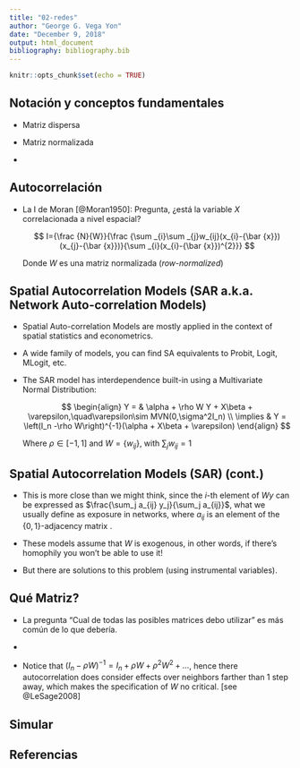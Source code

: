 ```yaml
---
title: "02-redes"
author: "George G. Vega Yon"
date: "December 9, 2018"
output: html_document
bibliography: bibliography.bib
---
```


```r
knitr::opts_chunk$set(echo = TRUE)
```

## Notación y conceptos fundamentales

*   Matriz dispersa

*   Matriz normalizada

*   

## Autocorrelación

*   La I de Moran [@Moran1950]: Pregunta, ¿está la variable $X$ correlacionada a
    nivel espacial?
    
    $$
    I={\frac {N}{W}}{\frac {\sum _{i}\sum _{j}w_{ij}(x_{i}-{\bar {x}})(x_{j}-{\bar {x}})}{\sum _{i}(x_{i}-{\bar {x}})^{2}}}
    $$
    
    Donde $W$ es una matriz normalizada (*row-normalized*) 

## Spatial Autocorrelation Models (SAR a.k.a. Network Auto-correlation Models) {.smaller}

*   Spatial Auto-correlation Models are mostly applied in the context of spatial
    statistics and econometrics.
    
*   A wide family of models, you can find SA equivalents to Probit, Logit, MLogit, etc.
    
*   The SAR model has interdependence built-in using a Multivariate Normal Distribution:
    
    $$
    \begin{align}
    Y = & \alpha + \rho W Y + X\beta + \varepsilon,\quad\varepsilon\sim MVN(0,\sigma^2I_n) \\
    \implies & Y = \left(I_n -\rho W\right)^{-1}(\alpha + X\beta + \varepsilon)
    \end{align}
    $$

    Where $\rho\in[-1,1]$ and $W=\{w_{ij}\}$, with $\sum_j w_{ij} = 1$

## Spatial Autocorrelation Models (SAR) (cont.) {.smaller}

*   This is more close than we might think, since the $i$-th element of $Wy$ can be
    expressed as $\frac{\sum_j a_{ij} y_j}{\sum_j a_{ij}}$, what we usually
    define as exposure in networks, where $a_{ij}$ is an element of the $\{0,1\}$-adjacency
    matrix .
    
    
*   These models assume that $W$ is exogenous,
    in other words, if there's homophily you won't be able to use it!
    
*   But there are solutions to this problem (using instrumental variables).

## Qué Matriz?

*   La pregunta "Cual de todas las posibles matrices debo utilizar" es más
    común de lo que debería. 
    
*   

*   Notice that $(I_n - \rho W)^{-1} = I_n + \rho W + \rho^2 W^2 + \dots$, hence
    there autocorrelation does consider effects over neighbors farther than 1 step
    away, which makes the specification of $W$ no critical. [see @LeSage2008]

## Simular

## Referencias

